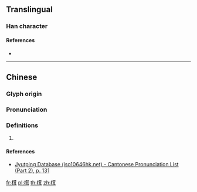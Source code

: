{{character info/new}}
==Translingual==

===Han character===
{{Han char|rn=75|rad=木|as=10|sn=14|four=44941|canj=DTSJ|ids=⿰木茸}}

====References====
* {{Han ref|kx=0544.250|dkj=15281|hdz=21261.020|uh=69B5|ud=27061|bh=E260|bd=57952}}

----

==Chinese==
{{zh-forms}}

===Glyph origin===
{{Han etym}}

===Pronunciation===
{{zh-pron
|m=róng
|c=jung4
|h=pfs=
|md=
|mn=
|w=
|mc=y
|oc=y
|cat=
}}

===Definitions===
{{zh-hanzi}}

# {{rfdef|lang=zh}}

====References====
*[http://www.iso10646hk.net/jp/document/download.jsp Jyutping Database (iso10646hk.net) - Cantonese Pronunciation List (Part 2), p. 131]

[[fr:榵]]
[[pl:榵]]
[[th:榵]]
[[zh:榵]]